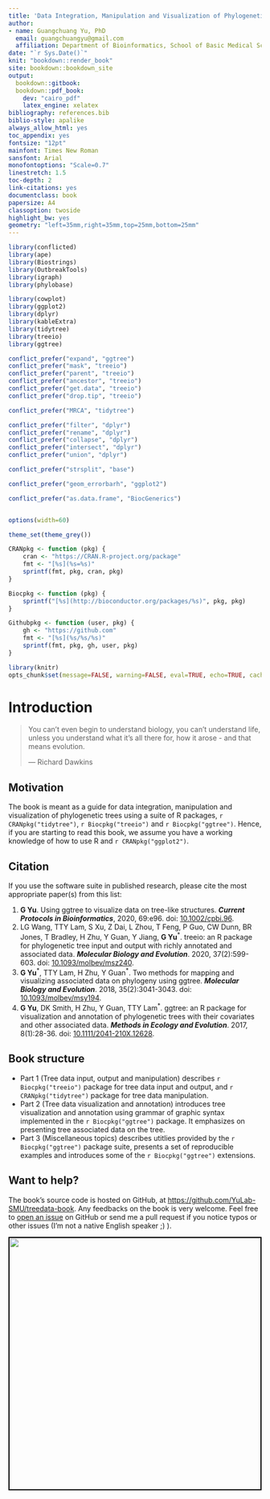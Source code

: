 ```yaml
---
title: 'Data Integration, Manipulation and Visualization of Phylogenetic Trees'
author: 
- name: Guangchuang Yu, PhD
  email: guangchuangyu@gmail.com
  affiliation: Department of Bioinformatics, School of Basic Medical Sciences, Southern Medical University
date: "`r Sys.Date()`"
knit: "bookdown::render_book"
site: bookdown::bookdown_site
output:
  bookdown::gitbook:
  bookdown::pdf_book:
    dev: "cairo_pdf"
    latex_engine: xelatex
bibliography: references.bib
biblio-style: apalike
always_allow_html: yes
toc_appendix: yes
fontsize: "12pt"
mainfont: Times New Roman
sansfont: Arial
monofontoptions: "Scale=0.7"
linestretch: 1.5
toc-depth: 2
link-citations: yes
documentclass: book
papersize: A4
classoption: twoside
highlight_bw: yes
geometry: "left=35mm,right=35mm,top=25mm,bottom=25mm"
---
```



```r
library(conflicted)
library(ape)
library(Biostrings)
library(OutbreakTools)
library(igraph)
library(phylobase)

library(cowplot)
library(ggplot2)
library(dplyr)
library(kableExtra)
library(tidytree)
library(treeio)
library(ggtree)

conflict_prefer("expand", "ggtree")
conflict_prefer("mask", "treeio")
conflict_prefer("parent", "treeio")
conflict_prefer("ancestor", "treeio")
conflict_prefer("get.data", "treeio")
conflict_prefer("drop.tip", "treeio")

conflict_prefer("MRCA", "tidytree")

conflict_prefer("filter", "dplyr")
conflict_prefer("rename", "dplyr")
conflict_prefer("collapse", "dplyr")
conflict_prefer("intersect", "dplyr")
conflict_prefer("union", "dplyr")

conflict_prefer("strsplit", "base")

conflict_prefer("geom_errorbarh", "ggplot2")

conflict_prefer("as.data.frame", "BiocGenerics")


options(width=60)

theme_set(theme_grey())

CRANpkg <- function (pkg) {
    cran <- "https://CRAN.R-project.org/package"
    fmt <- "[%s](%s=%s)"
    sprintf(fmt, pkg, cran, pkg)
}

Biocpkg <- function (pkg) {
    sprintf("[%s](http://bioconductor.org/packages/%s)", pkg, pkg)
}

Githubpkg <- function (user, pkg) {
    gh <- "https://github.com"
    fmt <- "[%s](%s/%s/%s)"
    sprintf(fmt, pkg, gh, user, pkg)
}

library(knitr)
opts_chunk$set(message=FALSE, warning=FALSE, eval=TRUE, echo=TRUE, cache=TRUE)
```




# Introduction {-}

> You can't even begin to understand biology, you can't understand life, unless
> you understand what it's all there for, how it arose - and that means
> evolution.
>
> --- Richard Dawkins


## Motivation {-}

The book is meant as a guide for data integration, manipulation and visualization of phylogenetic trees using a suite of R packages, `r CRANpkg("tidytree")`, `r Biocpkg("treeio")` and `r Biocpkg("ggtree")`. Hence, if you are starting to read this book, we assume you have a working knowledge of how to use R and `r CRANpkg("ggplot2")`.

## Citation {-}

If you use the software suite in published research, please cite the most appropriate paper(s) from this list:

1. __G Yu__. Using ggtree to visualize data on tree-like structures. __*Current Protocols in Bioinformatics*__, 2020, 69:e96. doi: [10.1002/cpbi.96](https://doi.org/10.1002/cpbi.96).
2. LG Wang, TTY Lam, S Xu, Z Dai, L Zhou, T Feng, P Guo, CW Dunn, BR Jones, T Bradley, H Zhu, Y Guan, Y Jiang, __G Yu__^\*^. treeio: an R package for phylogenetic tree input and output with richly annotated and associated data. __*Molecular Biology and Evolution*__. 2020, 37(2):599-603.
doi: [10.1093/molbev/msz240](http://dx.doi.org/10.1093/molbev/msz240).
3. __G Yu__^\*^, TTY Lam, H Zhu, Y Guan^\*^. Two methods for mapping and visualizing associated data on phylogeny using ggtree. __*Molecular Biology and Evolution*__. 2018, 35(2):3041-3043.
doi: [10.1093/molbev/msy194](https://doi.org/10.1093/molbev/msy194).
4. __G Yu__, DK Smith, H Zhu, Y Guan, TTY Lam^\*^. ggtree: an R package for
visualization and annotation of phylogenetic trees with their covariates and
other associated data. __*Methods in Ecology and Evolution*__. 2017, 8(1):28-36.
doi: [10.1111/2041-210X.12628](https://doi.org/10.1111/2041-210X.12628).

## Book structure {-}

+ Part 1 (Tree data input, output and manipulation) describes `r Biocpkg("treeio")` package for tree data input and output, and `r CRANpkg("tidytree")` package for tree data manipulation.
+ Part 2 (Tree data visualization and annotation) introduces tree visualization and annotation using grammar of graphic syntax implemented in the `r Biocpkg("ggtree")` package. It emphasizes on presenting tree associated data on the tree.
+ Part 3 (Miscellaneous topics) describes utitlies provided by the `r Biocpkg("ggtree")` package suite, presents a set of reproducible examples and introduces some of the `r Biocpkg("ggtree")` extensions.

## Want to help? {-}


The book’s source code is hosted on GitHub, at <https://github.com/YuLab-SMU/treedata-book>. Any feedbacks on the book is very welcome. Feel free to [open an issue](https://github.com/YuLab-SMU/treedata-book/issues/new) on GitHub or send me a pull request if you notice typos or other issues (I'm not a native English speaker ;) ).


<center>
<img src="book-cover.png" style="width:500px;border:2px solid black;"/>
</center>